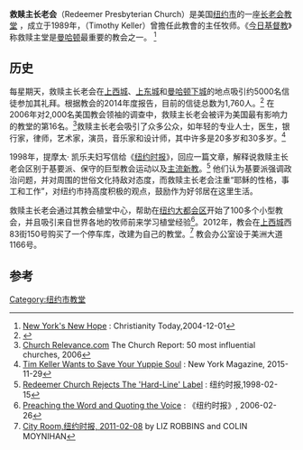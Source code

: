 {{Infobox church
| name                   = 救赎主长老会
| image                  = Hunter 68 skyway jeh.jpg
| caption                = [[亨特学院|亨特学院]]礼堂，救赎主长老会的聚会地点之一
| coordinates            = {{coord|40.75190|-73.98798|type:landmark_globe:earth_region:US-NY|display=title}}
| location               =美国[[纽约市|纽约市]]
| denomination           = 长老会
| membership             = 1,760<ref>{{Cite web |url=http://download.redeemer.com/pdf/AR2014.pdf#page=30 |title=存档副本 |access-date=2016-12-31 |archive-date=2018-10-03 |archive-url=https://web.archive.org/web/20181003124603/http://download.redeemer.com/pdf/AR2014.pdf#page=30 |dead-url=no }}</ref>
| website                = {{URL|redeemer.com/}}
| founded date           = {{start date|1989}}
| seniorpastor           = 提摩太· 凯乐
| logo                   = <!-- 檔案不存在 Redeemer Presbyterian Church.png ，可從英文維基百科取得 -->
}}
'''救赎主长老会'''（Redeemer Presbyterian Church）是美国[[纽约市|纽约市]]的一座[[长老会|长老会]][[教堂|教堂]] ，成立于1989年，{{le|提摩太·凯乐|Timothy Keller}}（Timothy Keller）曾擔任此教會的主任牧师。《[[今日基督教|今日基督教]]》称救赎主堂是[[曼哈顿|曼哈顿]]最重要的教会之一。 <ref>[http://www.christianitytoday.com/ct/2004/012/15.32.html New York's New Hope] {{Wayback|url=http://www.christianitytoday.com/ct/2004/012/15.32.html |date=20080908023604 }}: Christianity Today,2004-12-01</ref>

==历史==
每星期天，救赎主长老会在[[上西城|上西城]]、[[上东城|上东城]]和[[曼哈顿下城|曼哈顿下城]]的地点吸引约5000名信徒参加其礼拜。根据教会的2014年度报告，目前的信徒总数为1,760人。<ref>{{Cite web |url=http://download.redeemer.com/pdf/AR2014.pdf#page=30 |title=存档副本 |accessdate=2016-12-31 |archive-date=2018-10-03 |archive-url=https://web.archive.org/web/20181003124603/http://download.redeemer.com/pdf/AR2014.pdf#page=30 |dead-url=no }}</ref> 在2006年对2,000名美国教会领袖的调查中，救赎主长老会被评为美国最有影响力的教堂的第16名。<ref>[http://churchrelevance.com/the-church-reports-50-most-influential-churches-for-2006/ Church Relevance.com] {{webarchive|url=https://web.archive.org/web/20141222174620/http://churchrelevance.com/the-church-reports-50-most-influential-churches-for-2006/ |date=2014-12-22 }} The Church Report: 50 most influential churches, 2006 </ref>救赎主长老会吸引了众多公众，如年轻的专业人士，医生，银行家，律师，艺术家，演员，音乐家和设计师，其中许多是20多岁和30多岁。<ref>[http://nymag.com/news/features/62374/ Tim Keller Wants to Save Your Yuppie Soul] {{Wayback|url=http://nymag.com/news/features/62374/ |date=20151119035657 }}: New York Magazine, 2015-11-29</ref>

1998年，提摩太· 凯乐夫妇写信给《[[纽约时报|纽约时报]]》，回应一篇文章，解释说救赎主长老会区别于基要派、保守的巨型教会运动以及[[主流新教|主流新教]]。<ref name="hardline">[http://www.nytimes.com/1998/02/15/nyregion/l-redeemer-church-rejects-the-hard-line-label-580457.html Redeemer Church Rejects The 'Hard-Line' Label] {{Wayback|url=http://www.nytimes.com/1998/02/15/nyregion/l-redeemer-church-rejects-the-hard-line-label-580457.html |date=20160306121623 }}: 纽约时报,1998-02-15</ref> 他们认为基要派强调政治问题，并对周围的世俗文化持敌对态度，而救赎主长老会注重“耶稣的性格，事工和工作”，对纽约市持高度积极的观点，鼓励作为好邻居在这里生活。

救赎主长老会通过其教会植堂中心，帮助在[[纽约大都会区|纽约大都会区]]开始了100多个小型教会，并且吸引来自世界各地的牧师前来学习植堂经验<ref>[http://www.nytimes.com/2006/02/26/nyregion/26evangelist.html Preaching the Word and Quoting the Voice] {{Wayback|url=http://www.nytimes.com/2006/02/26/nyregion/26evangelist.html |date=20150403043443 }}: 《纽约时报》, 2006-02-26</ref>。2012年，教会在[[上西城|上西城]]西83街150号购买了一个停车库，改建为自己的教堂。<ref>[http://cityroom.blogs.nytimes.com/2011/02/08/two-construction-workers-killed-on-upper-west-side/ City Room,纽约时报, 2011-02-08] {{Wayback|url=http://cityroom.blogs.nytimes.com/2011/02/08/two-construction-workers-killed-on-upper-west-side/ |date=20130313112528 }} by LIZ ROBBINS and COLIN MOYNIHAN</ref> 教会办公室设于美洲大道1166号。

==参考==
{{reflist}}
[[Category:纽约市教堂|Category:纽约市教堂]]